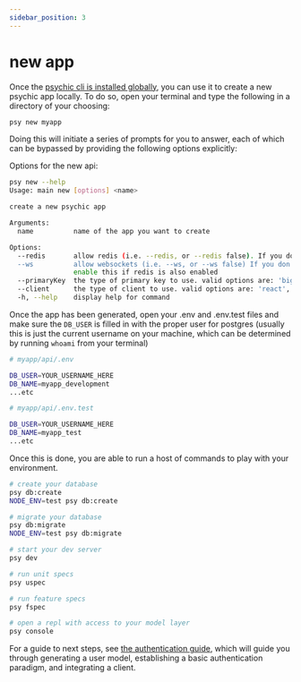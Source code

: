 ```yaml
---
sidebar_position: 3
---
```



# new app

Once the [psychic cli is installed globally](/docs/installation), you can use it to create a new psychic app locally. To
do so, open your terminal and type the following in a directory of your choosing:

```bash
psy new myapp
```

Doing this will initiate a series of prompts for you to answer, each of which can be bypassed by providing the following options explicitly:

Options for the new api:

```bash
psy new --help
Usage: main new [options] <name>

create a new psychic app

Arguments:
  name          name of the app you want to create

Options:
  --redis       allow redis (i.e. --redis, or --redis false). If you don't set this, you will be prompted on whether or not to enable this.
  --ws          allow websockets (i.e. --ws, or --ws false) If you don't set this, you will be prompted on whether or not to enable this. Only
                enable this if redis is also enabled
  --primaryKey  the type of primary key to use. valid options are: 'bigserial', 'bigint', 'integer', 'uuid' (i.e. --primaryKey uuid)
  --client      the type of client to use. valid options are: 'react', 'vue', 'nuxt', 'none' (i.e. --client none)
  -h, --help    display help for command
```

Once the app has been generated, open your .env and .env.test files and make sure the `DB_USER` is filled in with the proper user for postgres (usually this is just the current username on your machine, which can be determined by running `whoami` from your terminal)

```bash
# myapp/api/.env

DB_USER=YOUR_USERNAME_HERE
DB_NAME=myapp_development
...etc
```

```bash
# myapp/api/.env.test

DB_USER=YOUR_USERNAME_HERE
DB_NAME=myapp_test
...etc
```

Once this is done, you are able to run a host of commands to play with your environment.

```bash
# create your database
psy db:create
NODE_ENV=test psy db:create

# migrate your database
psy db:migrate
NODE_ENV=test psy db:migrate

# start your dev server
psy dev

# run unit specs
psy uspec

# run feature specs
psy fspec

# open a repl with access to your model layer
psy console
```

For a guide to next steps, see [the authentication guide](/docs/getting-started/authenticating), which will guide you through generating a user model, establishing a basic authentication paradigm, and integrating a client.
